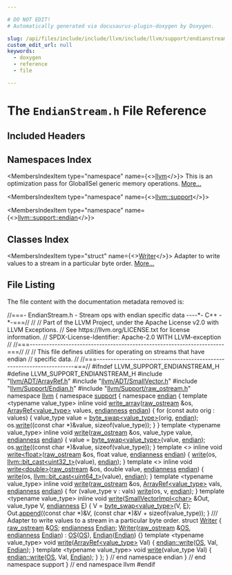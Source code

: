 ```yaml
---

# DO NOT EDIT!
# Automatically generated via docusaurus-plugin-doxygen by Doxygen.

slug: /api/files/include/include/llvm/include/llvm/support/endianstream-h
custom_edit_url: null
keywords:
  - doxygen
  - reference
  - file

---
```





# The `EndianStream.h` File Reference

<DoxygenPage pluginConfig={pluginConfig}>



## Included Headers

<IncludesList>
<IncludesListItem
  filePath="llvm/ADT/ArrayRef.h"
  permalink="/docs/api/files/include/include/llvm/include/llvm/adt/arrayref-h"
  isLocal="true" />
<IncludesListItem
  filePath="llvm/ADT/SmallVector.h"
  permalink="/docs/api/files/include/include/llvm/include/llvm/adt/smallvector-h"
  isLocal="true" />
<IncludesListItem
  filePath="llvm/Support/Endian.h"
  permalink="/docs/api/files/include/include/llvm/include/llvm/support/endian-h"
  isLocal="true" />
<IncludesListItem
  filePath="llvm/Support/raw_ostream.h"
  permalink="/docs/api/files/include/include/llvm/include/llvm/support/raw-ostream-h"
  isLocal="true" />
</IncludesList>

## Namespaces Index

<MembersIndex>

<MembersIndexItem
  type="namespace"
  name={<><a href="/docs/api/namespaces/llvm">llvm</a></>}>
This is an optimization pass for GlobalISel generic memory operations. <a href="/docs/api/namespaces/llvm/#details">More...</a>
</MembersIndexItem>

<MembersIndexItem
  type="namespace"
  name={<><a href="/docs/api/namespaces/llvm/support">llvm::support</a></>}>
</MembersIndexItem>

<MembersIndexItem
  type="namespace"
  name={<><a href="/docs/api/namespaces/llvm/support/endian">llvm::support::endian</a></>}>
</MembersIndexItem>

</MembersIndex>

## Classes Index

<MembersIndex>

<MembersIndexItem
  type="struct"
  name={<><a href="/docs/api/structs/llvm/support/endian/writer">Writer</a></>}>
Adapter to write values to a stream in a particular byte order. <a href="/docs/api/structs/llvm/support/endian/writer/#details">More...</a>
</MembersIndexItem>

</MembersIndex>


## File Listing

The file content with the documentation metadata removed is:

<ProgramListing>

<Link id="l00001" /><CodeLine lineNumber="1"><span class="doxyHighlightComment">//===- EndianStream.h - Stream ops with endian specific data ----&#42;- C++ -&#42;-===//</span></CodeLine>
<Link id="l00002" /><CodeLine lineNumber="2"><span class="doxyHighlightComment">//</span></CodeLine>
<Link id="l00003" /><CodeLine lineNumber="3"><span class="doxyHighlightComment">// Part of the LLVM Project, under the Apache License v2.0 with LLVM Exceptions.</span></CodeLine>
<Link id="l00004" /><CodeLine lineNumber="4"><span class="doxyHighlightComment">// See https://llvm.org/LICENSE.txt for license information.</span></CodeLine>
<Link id="l00005" /><CodeLine lineNumber="5"><span class="doxyHighlightComment">// SPDX-License-Identifier: Apache-2.0 WITH LLVM-exception</span></CodeLine>
<Link id="l00006" /><CodeLine lineNumber="6"><span class="doxyHighlightComment">//</span></CodeLine>
<Link id="l00007" /><CodeLine lineNumber="7"><span class="doxyHighlightComment">//===----------------------------------------------------------------------===//</span></CodeLine>
<Link id="l00008" /><CodeLine lineNumber="8"><span class="doxyHighlightComment">//</span></CodeLine>
<Link id="l00009" /><CodeLine lineNumber="9"><span class="doxyHighlightComment">// This file defines utilities for operating on streams that have endian</span></CodeLine>
<Link id="l00010" /><CodeLine lineNumber="10"><span class="doxyHighlightComment">// specific data.</span></CodeLine>
<Link id="l00011" /><CodeLine lineNumber="11"><span class="doxyHighlightComment">//</span></CodeLine>
<Link id="l00012" /><CodeLine lineNumber="12"><span class="doxyHighlightComment">//===----------------------------------------------------------------------===//</span></CodeLine>
<Link id="l00013" /><CodeLine lineNumber="13"></CodeLine>
<Link id="l00014" /><CodeLine lineNumber="14"><span class="doxyHighlightPreprocessor">#ifndef LLVM&#95;SUPPORT&#95;ENDIANSTREAM&#95;H</span></CodeLine>
<Link id="l00015" /><CodeLine lineNumber="15"><span class="doxyHighlightPreprocessor">#define LLVM&#95;SUPPORT&#95;ENDIANSTREAM&#95;H</span></CodeLine>
<Link id="l00016" /><CodeLine lineNumber="16"></CodeLine>
<Link id="l00017" /><CodeLine lineNumber="17"><span class="doxyHighlightPreprocessor">#include &quot;<a href="/docs/api/files/include/include/llvm/include/llvm/adt/arrayref-h">llvm/ADT/ArrayRef.h</a>&quot;</span></CodeLine>
<Link id="l00018" /><CodeLine lineNumber="18"><span class="doxyHighlightPreprocessor">#include &quot;<a href="/docs/api/files/include/include/llvm/include/llvm/adt/smallvector-h">llvm/ADT/SmallVector.h</a>&quot;</span></CodeLine>
<Link id="l00019" /><CodeLine lineNumber="19"><span class="doxyHighlightPreprocessor">#include &quot;<a href="/docs/api/files/include/include/llvm/include/llvm/support/endian-h">llvm/Support/Endian.h</a>&quot;</span></CodeLine>
<Link id="l00020" /><CodeLine lineNumber="20"><span class="doxyHighlightPreprocessor">#include &quot;<a href="/docs/api/files/include/include/llvm/include/llvm/support/raw-ostream-h">llvm/Support/raw&#95;ostream.h</a>&quot;</span></CodeLine>
<Link id="l00021" /><CodeLine lineNumber="21"></CodeLine>
<Link id="l00022" /><CodeLine lineNumber="22"><span class="doxyHighlightKeyword">namespace </span><span class="doxyHighlight"><a href="/docs/api/namespaces/llvm">llvm</a> &#123;</span></CodeLine>
<Link id="l00023" /><CodeLine lineNumber="23"><span class="doxyHighlightKeyword">namespace </span><span class="doxyHighlight"><a href="/docs/api/namespaces/llvm/support">support</a> &#123;</span></CodeLine>
<Link id="l00024" /><CodeLine lineNumber="24"></CodeLine>
<Link id="l00025" /><CodeLine lineNumber="25"><span class="doxyHighlightKeyword">namespace </span><span class="doxyHighlight"><a href="/docs/api/namespaces/llvm/support/endian">endian</a> &#123;</span></CodeLine>
<Link id="l00026" /><CodeLine lineNumber="26"></CodeLine>
<Link id="l00027" /><CodeLine lineNumber="27"><span class="doxyHighlightKeyword">template</span><span class="doxyHighlight"> &lt;</span><span class="doxyHighlightKeyword">typename</span><span class="doxyHighlight"> value&#95;type&gt;</span></CodeLine>
<Link id="l00028" /><CodeLine lineNumber="28" lineLink="/docs/api/namespaces/llvm/support/endian/#a0d40b2f1e459508b598037aca1a32cfc"><span class="doxyHighlightKeyword">inline</span><span class="doxyHighlight"> </span><span class="doxyHighlightKeywordType">void</span><span class="doxyHighlight"> <a href="/docs/api/namespaces/llvm/support/endian/#a0d40b2f1e459508b598037aca1a32cfc">write&#95;array</a>(<a href="/docs/api/classes/llvm/raw-ostream">raw&#95;ostream</a> &amp;os, <a href="/docs/api/classes/llvm/arrayref">ArrayRef&lt;value&#95;type&gt;</a> values,</span></CodeLine>
<Link id="l00029" /><CodeLine lineNumber="29"><span class="doxyHighlight">                        <a href="/docs/api/namespaces/llvm/#ae1e26e57357947b25e392fd18ab000db">endianness</a> <a href="/docs/api/namespaces/llvm/support/endian">endian</a>) &#123;</span></CodeLine>
<Link id="l00030" /><CodeLine lineNumber="30"><span class="doxyHighlight">  </span><span class="doxyHighlightKeywordFlow">for</span><span class="doxyHighlight"> (</span><span class="doxyHighlightKeyword">const</span><span class="doxyHighlight"> </span><span class="doxyHighlightKeyword">auto</span><span class="doxyHighlight"> orig : values) &#123;</span></CodeLine>
<Link id="l00031" /><CodeLine lineNumber="31"><span class="doxyHighlight">    value&#95;type value = <a href="/docs/api/namespaces/llvm/support/endian/#a108ca68c609b3e8c00918a68d26905fa">byte&#95;swap&lt;value&#95;type&gt;</a>(orig, <a href="/docs/api/namespaces/llvm/support/endian">endian</a>);</span></CodeLine>
<Link id="l00032" /><CodeLine lineNumber="32"><span class="doxyHighlight">    os.<a href="/docs/api/classes/llvm/raw-ostream/#a6e0cbc5c8568d8446c284c8538b2c9f1">write</a>((</span><span class="doxyHighlightKeyword">const</span><span class="doxyHighlight"> </span><span class="doxyHighlightKeywordType">char</span><span class="doxyHighlight"> &#42;)&amp;value, </span><span class="doxyHighlightKeyword">sizeof</span><span class="doxyHighlight">(value&#95;type));</span></CodeLine>
<Link id="l00033" /><CodeLine lineNumber="33"><span class="doxyHighlight">  &#125;</span></CodeLine>
<Link id="l00034" /><CodeLine lineNumber="34"><span class="doxyHighlight">&#125;</span></CodeLine>
<Link id="l00035" /><CodeLine lineNumber="35"></CodeLine>
<Link id="l00036" /><CodeLine lineNumber="36"><span class="doxyHighlightKeyword">template</span><span class="doxyHighlight"> &lt;</span><span class="doxyHighlightKeyword">typename</span><span class="doxyHighlight"> value&#95;type&gt;</span></CodeLine>
<Link id="l00037" /><CodeLine lineNumber="37" lineLink="/docs/api/namespaces/llvm/support/endian/#a9dbd69fb838179adf11cb50b3d029cda"><span class="doxyHighlightKeyword">inline</span><span class="doxyHighlight"> </span><span class="doxyHighlightKeywordType">void</span><span class="doxyHighlight"> <a href="/docs/api/namespaces/llvm/support/endian/#add1f2d1d972957d22186f4ec92f985f6">write</a>(<a href="/docs/api/classes/llvm/raw-ostream">raw&#95;ostream</a> &amp;os, value&#95;type value, <a href="/docs/api/namespaces/llvm/#ae1e26e57357947b25e392fd18ab000db">endianness</a> <a href="/docs/api/namespaces/llvm/support/endian">endian</a>) &#123;</span></CodeLine>
<Link id="l00038" /><CodeLine lineNumber="38"><span class="doxyHighlight">  value = <a href="/docs/api/namespaces/llvm/support/endian/#a108ca68c609b3e8c00918a68d26905fa">byte&#95;swap&lt;value&#95;type&gt;</a>(value, <a href="/docs/api/namespaces/llvm/support/endian">endian</a>);</span></CodeLine>
<Link id="l00039" /><CodeLine lineNumber="39"><span class="doxyHighlight">  os.<a href="/docs/api/classes/llvm/raw-ostream/#a6e0cbc5c8568d8446c284c8538b2c9f1">write</a>((</span><span class="doxyHighlightKeyword">const</span><span class="doxyHighlight"> </span><span class="doxyHighlightKeywordType">char</span><span class="doxyHighlight"> &#42;)&amp;value, </span><span class="doxyHighlightKeyword">sizeof</span><span class="doxyHighlight">(value&#95;type));</span></CodeLine>
<Link id="l00040" /><CodeLine lineNumber="40"><span class="doxyHighlight">&#125;</span></CodeLine>
<Link id="l00041" /><CodeLine lineNumber="41"></CodeLine>
<Link id="l00042" /><CodeLine lineNumber="42"><span class="doxyHighlightKeyword">template</span><span class="doxyHighlight"> &lt;&gt;</span></CodeLine>
<Link id="l00043" /><CodeLine lineNumber="43" lineLink="/docs/api/namespaces/llvm/support/endian/#a1517797a7158413251f2ed5ebdd73732"><span class="doxyHighlightKeyword">inline</span><span class="doxyHighlight"> </span><span class="doxyHighlightKeywordType">void</span><span class="doxyHighlight"> <a href="/docs/api/namespaces/llvm/support/endian/#a1517797a7158413251f2ed5ebdd73732">write&lt;float&gt;</a>(<a href="/docs/api/classes/llvm/raw-ostream">raw&#95;ostream</a> &amp;os, </span><span class="doxyHighlightKeywordType">float</span><span class="doxyHighlight"> value, <a href="/docs/api/namespaces/llvm/#ae1e26e57357947b25e392fd18ab000db">endianness</a> <a href="/docs/api/namespaces/llvm/support/endian">endian</a>) &#123;</span></CodeLine>
<Link id="l00044" /><CodeLine lineNumber="44"><span class="doxyHighlight">  <a href="/docs/api/namespaces/llvm/support/endian/#add1f2d1d972957d22186f4ec92f985f6">write</a>(os, <a href="/docs/api/namespaces/llvm/#aab3863f16cb0767af49f0dd63bc5aa90">llvm::bit&#95;cast&lt;uint32&#95;t&gt;</a>(value), <a href="/docs/api/namespaces/llvm/support/endian">endian</a>);</span></CodeLine>
<Link id="l00045" /><CodeLine lineNumber="45"><span class="doxyHighlight">&#125;</span></CodeLine>
<Link id="l00046" /><CodeLine lineNumber="46"></CodeLine>
<Link id="l00047" /><CodeLine lineNumber="47"><span class="doxyHighlightKeyword">template</span><span class="doxyHighlight"> &lt;&gt;</span></CodeLine>
<Link id="l00048" /><CodeLine lineNumber="48" lineLink="/docs/api/namespaces/llvm/support/endian/#a84f59f3d3274675eb656e42e329c2aa8"><span class="doxyHighlightKeyword">inline</span><span class="doxyHighlight"> </span><span class="doxyHighlightKeywordType">void</span><span class="doxyHighlight"> <a href="/docs/api/namespaces/llvm/support/endian/#a84f59f3d3274675eb656e42e329c2aa8">write&lt;double&gt;</a>(<a href="/docs/api/classes/llvm/raw-ostream">raw&#95;ostream</a> &amp;os, </span><span class="doxyHighlightKeywordType">double</span><span class="doxyHighlight"> value,</span></CodeLine>
<Link id="l00049" /><CodeLine lineNumber="49"><span class="doxyHighlight">                          <a href="/docs/api/namespaces/llvm/#ae1e26e57357947b25e392fd18ab000db">endianness</a> <a href="/docs/api/namespaces/llvm/support/endian">endian</a>) &#123;</span></CodeLine>
<Link id="l00050" /><CodeLine lineNumber="50"><span class="doxyHighlight">  <a href="/docs/api/namespaces/llvm/support/endian/#add1f2d1d972957d22186f4ec92f985f6">write</a>(os, <a href="/docs/api/namespaces/llvm/#aab3863f16cb0767af49f0dd63bc5aa90">llvm::bit&#95;cast&lt;uint64&#95;t&gt;</a>(value), <a href="/docs/api/namespaces/llvm/support/endian">endian</a>);</span></CodeLine>
<Link id="l00051" /><CodeLine lineNumber="51"><span class="doxyHighlight">&#125;</span></CodeLine>
<Link id="l00052" /><CodeLine lineNumber="52"></CodeLine>
<Link id="l00053" /><CodeLine lineNumber="53"><span class="doxyHighlightKeyword">template</span><span class="doxyHighlight"> &lt;</span><span class="doxyHighlightKeyword">typename</span><span class="doxyHighlight"> value&#95;type&gt;</span></CodeLine>
<Link id="l00054" /><CodeLine lineNumber="54" lineLink="/docs/api/namespaces/llvm/support/endian/#a7ea072a359a717dcb634f1657c3c4c2d"><span class="doxyHighlightKeyword">inline</span><span class="doxyHighlight"> </span><span class="doxyHighlightKeywordType">void</span><span class="doxyHighlight"> <a href="/docs/api/namespaces/llvm/support/endian/#add1f2d1d972957d22186f4ec92f985f6">write</a>(<a href="/docs/api/classes/llvm/raw-ostream">raw&#95;ostream</a> &amp;os, <a href="/docs/api/classes/llvm/arrayref">ArrayRef&lt;value&#95;type&gt;</a> vals,</span></CodeLine>
<Link id="l00055" /><CodeLine lineNumber="55"><span class="doxyHighlight">                  <a href="/docs/api/namespaces/llvm/#ae1e26e57357947b25e392fd18ab000db">endianness</a> <a href="/docs/api/namespaces/llvm/support/endian">endian</a>) &#123;</span></CodeLine>
<Link id="l00056" /><CodeLine lineNumber="56"><span class="doxyHighlight">  </span><span class="doxyHighlightKeywordFlow">for</span><span class="doxyHighlight"> (value&#95;type v : vals)</span></CodeLine>
<Link id="l00057" /><CodeLine lineNumber="57"><span class="doxyHighlight">    <a href="/docs/api/namespaces/llvm/support/endian/#add1f2d1d972957d22186f4ec92f985f6">write</a>(os, v, <a href="/docs/api/namespaces/llvm/support/endian">endian</a>);</span></CodeLine>
<Link id="l00058" /><CodeLine lineNumber="58"><span class="doxyHighlight">&#125;</span></CodeLine>
<Link id="l00059" /><CodeLine lineNumber="59"></CodeLine>
<Link id="l00060" /><CodeLine lineNumber="60"><span class="doxyHighlightKeyword">template</span><span class="doxyHighlight"> &lt;</span><span class="doxyHighlightKeyword">typename</span><span class="doxyHighlight"> value&#95;type&gt;</span></CodeLine>
<Link id="l00061" /><CodeLine lineNumber="61" lineLink="/docs/api/namespaces/llvm/support/endian/#afa89cb6b40c35921a3685f1afeb08af0"><span class="doxyHighlightKeyword">inline</span><span class="doxyHighlight"> </span><span class="doxyHighlightKeywordType">void</span><span class="doxyHighlight"> <a href="/docs/api/namespaces/llvm/support/endian/#add1f2d1d972957d22186f4ec92f985f6">write</a>(<a href="/docs/api/classes/llvm/smallvectorimpl">SmallVectorImpl&lt;char&gt;</a> &amp;Out, value&#95;type V, <a href="/docs/api/namespaces/llvm/#ae1e26e57357947b25e392fd18ab000db">endianness</a> <a href="/docs/api/files/lib/lib/ir/builtingcs-cpp/#abb2b3a60ccc38a28239e19a1646e0c8a">E</a>) &#123;</span></CodeLine>
<Link id="l00062" /><CodeLine lineNumber="62"><span class="doxyHighlight">  V = <a href="/docs/api/namespaces/llvm/support/endian/#a108ca68c609b3e8c00918a68d26905fa">byte&#95;swap&lt;value&#95;type&gt;</a>(V, <a href="/docs/api/files/lib/lib/ir/builtingcs-cpp/#abb2b3a60ccc38a28239e19a1646e0c8a">E</a>);</span></CodeLine>
<Link id="l00063" /><CodeLine lineNumber="63"><span class="doxyHighlight">  Out.<a href="/docs/api/classes/llvm/smallvectorimpl/#a7efd1f0c1206d95e4fe01a9b49a57b82">append</a>((</span><span class="doxyHighlightKeyword">const</span><span class="doxyHighlight"> </span><span class="doxyHighlightKeywordType">char</span><span class="doxyHighlight"> &#42;)&amp;V, (</span><span class="doxyHighlightKeyword">const</span><span class="doxyHighlight"> </span><span class="doxyHighlightKeywordType">char</span><span class="doxyHighlight"> &#42;)&amp;V + </span><span class="doxyHighlightKeyword">sizeof</span><span class="doxyHighlight">(value&#95;type));</span></CodeLine>
<Link id="l00064" /><CodeLine lineNumber="64"><span class="doxyHighlight">&#125;</span></CodeLine>
<Link id="l00065" /><CodeLine lineNumber="65"></CodeLine>
<Link id="l00066" /><CodeLine lineNumber="66"><span class="doxyHighlightComment">/// Adapter to write values to a stream in a particular byte order.</span></CodeLine>
<Link id="l00067" /><CodeLine lineNumber="67" lineLink="/docs/api/structs/llvm/support/endian/writer"><span class="doxyHighlightKeyword">struct </span><span class="doxyHighlight"><a href="/docs/api/structs/llvm/support/endian/writer/#afa7bfd3d8cfcd87b225befeb8f70d939">Writer</a> &#123;</span></CodeLine>
<Link id="l00068" /><CodeLine lineNumber="68" lineLink="/docs/api/structs/llvm/support/endian/writer/#aea6f1003a6933f07d06dbce84a8f26cb"><span class="doxyHighlight">  <a href="/docs/api/classes/llvm/raw-ostream">raw&#95;ostream</a> &amp;<a href="/docs/api/structs/llvm/support/endian/writer/#aea6f1003a6933f07d06dbce84a8f26cb">OS</a>;</span></CodeLine>
<Link id="l00069" /><CodeLine lineNumber="69" lineLink="/docs/api/structs/llvm/support/endian/writer/#ad5d6a0ba8131e3cfe0dd07409c1fdc77"><span class="doxyHighlight">  <a href="/docs/api/namespaces/llvm/#ae1e26e57357947b25e392fd18ab000db">endianness</a> <a href="/docs/api/structs/llvm/support/endian/writer/#ad5d6a0ba8131e3cfe0dd07409c1fdc77">Endian</a>;</span></CodeLine>
<Link id="l00070" /><CodeLine lineNumber="70" lineLink="/docs/api/structs/llvm/support/endian/writer/#afa7bfd3d8cfcd87b225befeb8f70d939"><span class="doxyHighlight">  <a href="/docs/api/structs/llvm/support/endian/writer/#afa7bfd3d8cfcd87b225befeb8f70d939">Writer</a>(<a href="/docs/api/classes/llvm/raw-ostream">raw&#95;ostream</a> &amp;<a href="/docs/api/structs/llvm/support/endian/writer/#aea6f1003a6933f07d06dbce84a8f26cb">OS</a>, <a href="/docs/api/namespaces/llvm/#ae1e26e57357947b25e392fd18ab000db">endianness</a> <a href="/docs/api/structs/llvm/support/endian/writer/#ad5d6a0ba8131e3cfe0dd07409c1fdc77">Endian</a>) : <a href="/docs/api/structs/llvm/support/endian/writer/#aea6f1003a6933f07d06dbce84a8f26cb">OS</a>(<a href="/docs/api/structs/llvm/support/endian/writer/#aea6f1003a6933f07d06dbce84a8f26cb">OS</a>), <a href="/docs/api/structs/llvm/support/endian/writer/#ad5d6a0ba8131e3cfe0dd07409c1fdc77">Endian</a>(<a href="/docs/api/structs/llvm/support/endian/writer/#ad5d6a0ba8131e3cfe0dd07409c1fdc77">Endian</a>) &#123;&#125;</span></CodeLine>
<Link id="l00071" /><CodeLine lineNumber="71" lineLink="/docs/api/structs/llvm/support/endian/writer/#a16a69d4248bb11c84536099421ea833b"><span class="doxyHighlight">  </span><span class="doxyHighlightKeyword">template</span><span class="doxyHighlight"> &lt;</span><span class="doxyHighlightKeyword">typename</span><span class="doxyHighlight"> value&#95;type&gt; </span><span class="doxyHighlightKeywordType">void</span><span class="doxyHighlight"> <a href="/docs/api/structs/llvm/support/endian/writer/#a16a69d4248bb11c84536099421ea833b">write</a>(<a href="/docs/api/classes/llvm/arrayref">ArrayRef&lt;value&#95;type&gt;</a> Val) &#123;</span></CodeLine>
<Link id="l00072" /><CodeLine lineNumber="72"><span class="doxyHighlight">    <a href="/docs/api/namespaces/llvm/support/endian/#add1f2d1d972957d22186f4ec92f985f6">endian::write</a>(<a href="/docs/api/structs/llvm/support/endian/writer/#aea6f1003a6933f07d06dbce84a8f26cb">OS</a>, Val, <a href="/docs/api/structs/llvm/support/endian/writer/#ad5d6a0ba8131e3cfe0dd07409c1fdc77">Endian</a>);</span></CodeLine>
<Link id="l00073" /><CodeLine lineNumber="73"><span class="doxyHighlight">  &#125;</span></CodeLine>
<Link id="l00074" /><CodeLine lineNumber="74" lineLink="/docs/api/structs/llvm/support/endian/writer/#ad1edaf45d75710bd11bc254a371b8e47"><span class="doxyHighlight">  </span><span class="doxyHighlightKeyword">template</span><span class="doxyHighlight"> &lt;</span><span class="doxyHighlightKeyword">typename</span><span class="doxyHighlight"> value&#95;type&gt; </span><span class="doxyHighlightKeywordType">void</span><span class="doxyHighlight"> <a href="/docs/api/structs/llvm/support/endian/writer/#ad1edaf45d75710bd11bc254a371b8e47">write</a>(value&#95;type Val) &#123;</span></CodeLine>
<Link id="l00075" /><CodeLine lineNumber="75"><span class="doxyHighlight">    <a href="/docs/api/namespaces/llvm/support/endian/#add1f2d1d972957d22186f4ec92f985f6">endian::write</a>(<a href="/docs/api/structs/llvm/support/endian/writer/#aea6f1003a6933f07d06dbce84a8f26cb">OS</a>, Val, <a href="/docs/api/structs/llvm/support/endian/writer/#ad5d6a0ba8131e3cfe0dd07409c1fdc77">Endian</a>);</span></CodeLine>
<Link id="l00076" /><CodeLine lineNumber="76"><span class="doxyHighlight">  &#125;</span></CodeLine>
<Link id="l00077" /><CodeLine lineNumber="77"><span class="doxyHighlight">&#125;;</span></CodeLine>
<Link id="l00078" /><CodeLine lineNumber="78"></CodeLine>
<Link id="l00079" /><CodeLine lineNumber="79"><span class="doxyHighlight">&#125; </span><span class="doxyHighlightComment">// end namespace endian</span></CodeLine>
<Link id="l00080" /><CodeLine lineNumber="80"></CodeLine>
<Link id="l00081" /><CodeLine lineNumber="81"><span class="doxyHighlight">&#125; </span><span class="doxyHighlightComment">// end namespace support</span></CodeLine>
<Link id="l00082" /><CodeLine lineNumber="82"><span class="doxyHighlight">&#125; </span><span class="doxyHighlightComment">// end namespace llvm</span></CodeLine>
<Link id="l00083" /><CodeLine lineNumber="83"></CodeLine>
<Link id="l00084" /><CodeLine lineNumber="84"><span class="doxyHighlightPreprocessor">#endif</span></CodeLine>

</ProgramListing>


</DoxygenPage>
